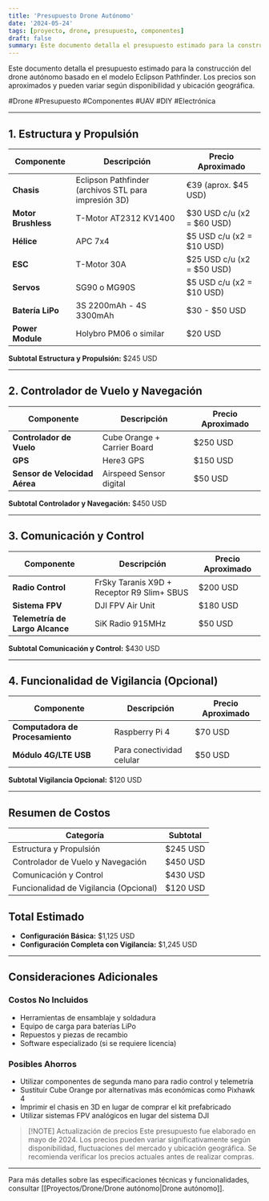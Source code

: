 ```yaml
---
title: 'Presupuesto Drone Autónomo'
date: '2024-05-24'
tags: [proyecto, drone, presupuesto, componentes]
draft: false
summary: Este documento detalla el presupuesto estimado para la construcción del drone autónomo basado en el modelo Eclipson Pathfinder. Los precios son aproximados y pueden variar según disponibilidad y ubicación geográfica.
---
```


Este documento detalla el presupuesto estimado para la construcción del drone autónomo basado en el modelo Eclipson Pathfinder. Los precios son aproximados y pueden variar según disponibilidad y ubicación geográfica.

#Drone #Presupuesto #Componentes #UAV #DIY #Electrónica

---

## 1. Estructura y Propulsión

| **Componente** | **Descripción** | **Precio Aproximado** |
|----------------|-----------------|------------------------|
| **Chasis** | Eclipson Pathfinder (archivos STL para impresión 3D) | €39 (aprox. $45 USD) |
| **Motor Brushless** | T-Motor AT2312 KV1400 | $30 USD c/u (x2 = $60 USD) |
| **Hélice** | APC 7x4 | $5 USD c/u (x2 = $10 USD) |
| **ESC** | T-Motor 30A | $25 USD c/u (x2 = $50 USD) |
| **Servos** | SG90 o MG90S | $5 USD c/u (x2 = $10 USD) |
| **Batería LiPo** | 3S 2200mAh - 4S 3300mAh | $30 - $50 USD |
| **Power Module** | Holybro PM06 o similar | $20 USD |

**Subtotal Estructura y Propulsión:** $245 USD

---

## 2. Controlador de Vuelo y Navegación

| **Componente** | **Descripción** | **Precio Aproximado** |
|----------------|-----------------|------------------------|
| **Controlador de Vuelo** | Cube Orange + Carrier Board | $250 USD |
| **GPS** | Here3 GPS | $150 USD |
| **Sensor de Velocidad Aérea** | Airspeed Sensor digital | $50 USD |

**Subtotal Controlador y Navegación:** $450 USD

---

## 3. Comunicación y Control

| **Componente** | **Descripción** | **Precio Aproximado** |
|----------------|-----------------|------------------------|
| **Radio Control** | FrSky Taranis X9D + Receptor R9 Slim+ SBUS | $200 USD |
| **Sistema FPV** | DJI FPV Air Unit | $180 USD |
| **Telemetría de Largo Alcance** | SiK Radio 915MHz | $50 USD |

**Subtotal Comunicación y Control:** $430 USD

---

## 4. Funcionalidad de Vigilancia (Opcional)

| **Componente** | **Descripción** | **Precio Aproximado** |
|----------------|-----------------|------------------------|
| **Computadora de Procesamiento** | Raspberry Pi 4 | $70 USD |
| **Módulo 4G/LTE USB** | Para conectividad celular | $50 USD |

**Subtotal Vigilancia Opcional:** $120 USD

---

## Resumen de Costos

| **Categoría** | **Subtotal** |
|---------------|--------------|
| Estructura y Propulsión | $245 USD |
| Controlador de Vuelo y Navegación | $450 USD |
| Comunicación y Control | $430 USD |
| Funcionalidad de Vigilancia (Opcional) | $120 USD |

## Total Estimado

- **Configuración Básica:** $1,125 USD
- **Configuración Completa con Vigilancia:** $1,245 USD

---

## Consideraciones Adicionales

### Costos No Incluidos
- Herramientas de ensamblaje y soldadura
- Equipo de carga para baterías LiPo
- Repuestos y piezas de recambio
- Software especializado (si se requiere licencia)

### Posibles Ahorros
- Utilizar componentes de segunda mano para radio control y telemetría
- Sustituir Cube Orange por alternativas más económicas como Pixhawk 4
- Imprimir el chasis en 3D en lugar de comprar el kit prefabricado
- Utilizar sistemas FPV analógicos en lugar del sistema DJI

> [!NOTE] Actualización de precios
> Este presupuesto fue elaborado en mayo de 2024. Los precios pueden variar significativamente según disponibilidad, fluctuaciones del mercado y ubicación geográfica. Se recomienda verificar los precios actuales antes de realizar compras.

---

Para más detalles sobre las especificaciones técnicas y funcionalidades, consultar [[Proyectos/Drone/Drone autónomo|Drone autónomo]].